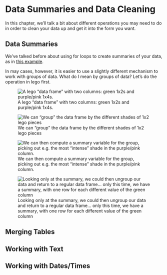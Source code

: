 # Data Summaries and Data Cleaning

In this chapter, we'll talk a bit about different operations you may need to do in order to clean your data up and get it into the form you want.

## Data Summaries

We've talked before about using for loops to create summaries of your data, as in [this example](#summaries-part-2). 

In may cases, however, it is easier to use a slightly different mechanism to work with groups of data. What do I mean by groups of data? Let's do the operation in lego first.

![A lego "data frame" with two columns: green 1x2s and purple/pink 1x4s.](images/lego-ungrouped-data-frame.png)

![We can "group" the data frame by the different shades of 1x2 lego pieces](images/lego-grouped-data-frame.png)

![We can then compute a summary variable for the group, picking out e.g. the most "intense" shade in the purple/pink column.](images/lego-grouped-data-frame-summary.png)

![Looking only at the summary, we could then ungroup our data and return to a regular data frame... only this time, we have a summary, with one row for each different value of the green column](images/lego-grouped-summary.png)

## Merging Tables



## Working with Text


## Working with Dates/Times

